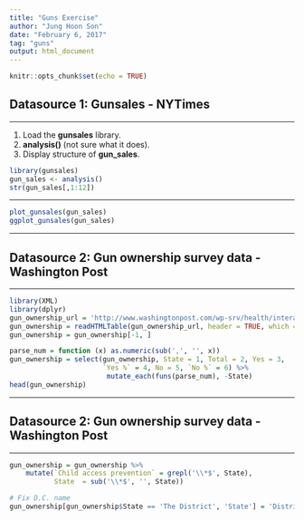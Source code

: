 ```yaml
---
title: "Guns Exercise"
author: "Jung Hoon Son"
date: "February 6, 2017"
tag: "guns"
output: html_document
---
```


```r
knitr::opts_chunk$set(echo = TRUE)
```
## Datasource 1: Gunsales - NYTimes
******

1. Load the __gunsales__ library. 
2. __analysis()__ (not sure what it does). 
3. Display structure of **gun_sales**.

```r
library(gunsales)
gun_sales <- analysis()
str(gun_sales[,1:12])
```
******

```r
plot_gunsales(gun_sales)    
ggplot_gunsales(gun_sales)
```
******
## Datasource 2: Gun ownership survey data - Washington Post
******


```r
library(XML)
library(dplyr)
gun_ownership_url = 'http://www.washingtonpost.com/wp-srv/health/interactives/guns/ownership.html'
gun_ownership = readHTMLTable(gun_ownership_url, header = TRUE, which = 1)
gun_ownership = gun_ownership[-1, ]

parse_num = function (x) as.numeric(sub(',', '', x))
gun_ownership = select(gun_ownership, State = 1, Total = 2, Yes = 3,
                       `Yes %` = 4, No = 5, `No %` = 6) %>%
                        mutate_each(funs(parse_num), -State)
head(gun_ownership)
```
******

## Datasource 2: Gun ownership survey data - Washington Post
******

```r
gun_ownership = gun_ownership %>%
    mutate(`Child access prevention` = grepl('\\*$', State),
           State  = sub('\\*$', '', State))

# Fix D.C. name
gun_ownership[gun_ownership$State == 'The District', 'State'] = 'District of Columbia'
```
